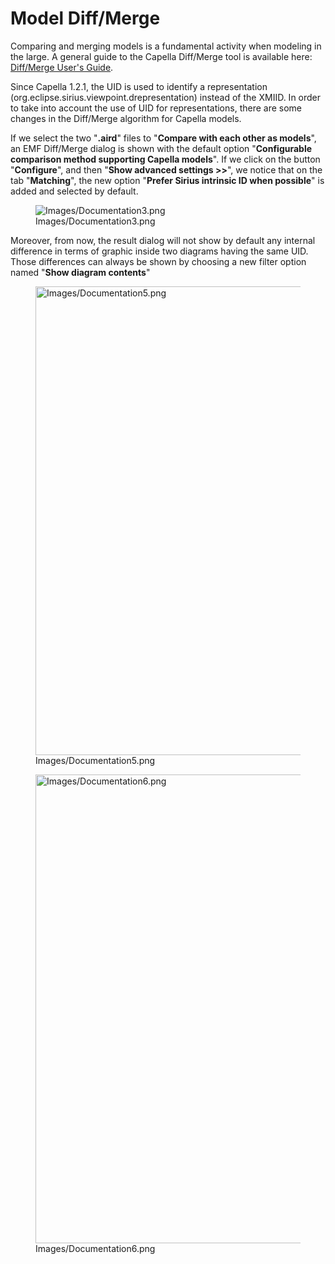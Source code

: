 
= Model Diff/Merge =

Comparing and merging models is a fundamental activity when modeling in the large.
A general guide to the Capella Diff/Merge tool is available here: [[../help/topic/org.eclipse.emf.diffmerge.doc/html/EMF-DiffMerge.html|Diff/Merge User's Guide]].

Since Capella 1.2.1, the UID is used to identify a representation (org.eclipse.sirius.viewpoint.drepresentation) instead of the XMIID. In order to take into account the use of UID for representations, there are some changes in the Diff/Merge algorithm for Capella models.

If we select the two "'''.aird'''" files to "'''Compare with each other as models'''", an EMF Diff/Merge dialog is shown with the default option "'''Configurable comparison method supporting Capella models'''". If we click on the button "'''Configure'''", and then "'''Show advanced settings >>'''", we notice that on the tab "'''Matching'''", the new option "'''Prefer Sirius intrinsic ID when possible'''" is added and selected by default. 

[[Image:Images/Documentation3.png]]

Moreover, from now, the result dialog will not show by default any internal difference in terms of graphic inside two diagrams having the same UID. Those differences can always be shown by choosing a new filter option named "'''Show diagram contents'''" 

[[Image:Images/Documentation5.png|750px]]

[[Image:Images/Documentation6.png|750px]]